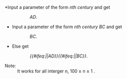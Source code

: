 <noinclude>*Input a parameter of the form ''nth century'' and get 
:::''AD''.
*Input a parameter of the form ''nth century BC'' and get 
:::''BC''.
*Else get
:::''</noinclude>{{#ifeq:{{Centurynum/n|{{{1}}}}}|{{Centurynum/switch|{{{1}}} BC}}|AD}}{{#ifeq:{{Centurynum/n|{{{1}}}}}|{{Centurynum/switch|{{{1}}}}}|BC}}<noinclude>''.

;Note:
:It works for all interger n, 100 ≥ n ≥ 1<!-- as per {{Centurynum/switch}} -->.</noinclude>